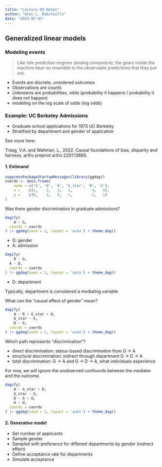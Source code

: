 ```yaml
---
title: "Lecture 09 Notes"
author: "Alec L. Robitaille"
date: "2023-02-03"
---
```


## Generalized linear models

### Modeling events

> Like tide prediction engines (analog computers), the gears inside the machine
bear no resemble to the observable predictions that they put out.

- Events are discrete, unordered outcomes
- Observations are counts
- Unknowns are probabilities, odds (probability it happens / probability it does not happen)
- modeling on the log scale of odds (log odds)


### Example: UC Berkeley Admissions

- Graduate school applications for 1973 UC Berkeley
- Stratified by department and gender of application

See more here:

Traag, V.A. and Waltman, L., 2022. Causal foundations of bias, disparity and fairness. arXiv preprint arXiv:2207.13665.


#### 1. Estimand


```r
suppressPackageStartupMessages(library(ggdag))
coords <- data.frame(
	name = c('G', 'D', 'A', 'G_star', 'R', 'U'),
	x =    c(1,    2,   3,   2,         4,   4),
	y =    c(0,    1,   0,  -1,        -1,   1)
)
```

Was there gender discrimination in graduate admissions?

```r
dagify(
	A ~ G,
  coords = coords
) |> ggdag(seed = 2, layout = 'auto') + theme_dag()
```


- G: gender
- A: admission

```r
dagify(
	D ~ G,
  A ~ D,
  coords = coords
) |> ggdag(seed = 2, layout = 'auto') + theme_dag()
```

- D: department

Typically, department is considered a mediating variable

What can the "causal effect of gender" mean?

```r
dagify(
	A ~ R + G_star + D,
	G_star ~ G,
	D ~ G,
  coords = coords
) |> ggdag(seed = 2, layout = 'auto') + theme_dag()
```


Which path represents "discrimination"?

- direct discrimination: status-based discrimination from G -> A
- structural discrimination: indirect through department G -> D -> A
- total discrimination: G -> A and G -> D -> A, what individuals experience


For now, we will ignore the unobserved confounds between the mediator and 
the outcome. 
```r
dagify(
	A ~ G_star + D,
	G_star ~ G,
	D ~ G + U,
	A ~ U,
  coords = coords
) |> ggdag(seed = 2, layout = 'auto') + theme_dag()
```



#### 2. Generative model


- Set number of applicants
- Sample gender
- Sampled with preference for different departments by gender (indirect effect)
- Define acceptance rate for departments
- Simulate acceptance



